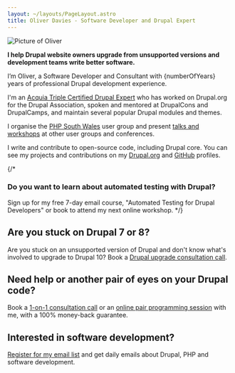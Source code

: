 ```yaml
---
layout: ~/layouts/PageLayout.astro
title: Oliver Davies - Software Developer and Drupal Expert
---
```



<div class="mb-4 w-32">
  <img src="/images/social-avatar.jpg" alt="Picture of Oliver" class="rounded-full border border-gray" />
</div>

**I help Drupal website owners upgrade from unsupported versions and development teams write better software.**

I’m Oliver, a Software Developer and Consultant with {numberOfYears} years of professional Drupal development experience.

I'm an [Acquia Triple Certified Drupal Expert](https://certification.acquia.com/user/4540) who has worked on Drupal.org for the Drupal Association, spoken and mentored at DrupalCons and DrupalCamps, and maintain several popular Drupal modules and themes.

I organise the [PHP South Wales](https://www.phpsouthwales.uk) user group and present [talks and workshops](/talks) at other user groups and conferences.

I write and contribute to open-source code, including Drupal core. You can see my projects and contributions on my [Drupal.org] and [GitHub] profiles.

{/*
### Do you want to learn about automated testing with Drupal?

Sign up for my free 7-day email course, "Automated Testing for Drupal Developers" or book to attend my next online workshop.
*/}

## Are you stuck on Drupal 7 or 8?

Are you stuck on an unsupported version of Drupal and don't know what's involved to upgrade to Drupal 10? Book a [Drupal upgrade consultation call][call].

## Need help or another pair of eyes on your Drupal code?

Book a [1-on-1 consultation call][call] or an [online pair programming session][pair] with me, with a 100% money-back guarantee.

## Interested in software development?

[Register for my email list][daily] and get daily emails about Drupal, PHP and software development.

[call]: /call
[daily]: /daily
[drupal.org]: https://drupal.org/u/opdavies
[github]: https://github.com/opdavies
[pair]: /pair
